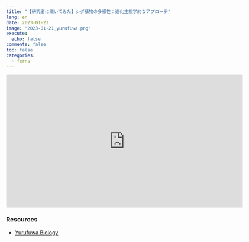 ```yaml
---
title: "【研究者に聞いてみた】シダ植物の多様性：進化生態学的なアプローチ"
lang: en
date: 2023-01-23
image: "2023-01-21_yurufuwa.png"
execute:
  echo: false
comments: false
toc: false
categories:
  - ferns
---
```


<iframe width="640" height="360" src="https://www.youtube.com/embed/kDrRJ9SICN8" title="YouTube video player" frameborder="0" allow="accelerometer; autoplay; clipboard-write; encrypted-media; gyroscope; picture-in-picture; web-share" allowfullscreen></iframe>

### Resources

- [Yurufuwa Biology](https://www.yurufuwa-biology.com/)